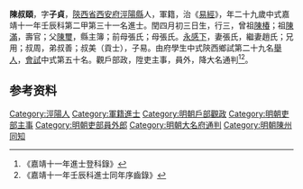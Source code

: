 {{Otheruses|other=名为陈子贞的其他人物|陈子贞}}
{{明清人物信息框
| 姓名 = 陳叔頤
| 原名 =
| 圖片名稱= 
| 圖片大小 =
| 圖片說明 = 
| 最高職務 =
| 國家 = 大明 
| 爵位 =
| 籍貫 = [[陝西省|陝西省]][[西安府|西安府]][[涇陽縣|涇陽縣]]
| 族裔 = 
| 旗籍 = 
| 字號 = 
| 諡號 =
| 出生日期 = 閏四月初三日
| 出生地點 =
| 逝世日期 = 
| 逝世地點 =
| 墓葬 =
| 配偶 = 張氏趙氏
| 親屬 = 曾祖[[陳椿|陳椿]]，祖[[陳滿|陳滿]]，父[[陳璽|陳璽]]，前母張氏；母張氏
| 出身 =
* 嘉靖十一年壬辰科進士
| 經歷 =
| 著作 =  
*
*
*
}}
'''陳叔頤'''{{BD|1504年||1563年||}}，字'''子貞'''，[[陝西省|陝西省]][[西安府|西安府]][[涇陽縣|涇陽縣]]人，軍籍，治《[[易經|易經]]》，年二十九歲中式嘉靖十一年壬辰科第二甲第三十一名進士。閏四月初三日生，行三，曾祖[[陳椿|陳椿]]；祖[[陳滿|陳滿]]，壽官；父[[陳璽|陳璽]]，縣主簿；前母張氏；母張氏。[[永感下|永感下]]，妻張氏，繼妻趙氏；兄用；叔周，弟叔善；叔美（貢士），子易。由府學生中式陝西鄉試第二十九名[[舉人|舉人]]，[[會試|會試]]中式第五十名。觀戶部政，陞吏主事，員外，降大名通判<ref>《嘉靖十一年進士登科錄》</ref><ref>《嘉靖十一年壬辰科進士同年序齒錄》</ref>。

== 参考资料 ==
{{reflist}}

{{嘉靖十一年壬辰科殿试金榜}}
{{明朝人物小作品}}
{{Authority control}}

{{DEFAULTSORT:}}
[[Category:涇陽人|Category:涇陽人]]
[[Category:軍籍進士|Category:軍籍進士]]
[[Category:明朝戶部觀政|Category:明朝戶部觀政]]
[[Category:明朝吏部主事|Category:明朝吏部主事]]
[[Category:明朝吏部員外郎|Category:明朝吏部員外郎]]
[[Category:明朝大名府通判|Category:明朝大名府通判]]
[[Category:明朝陳州同知|Category:明朝陳州同知]]
